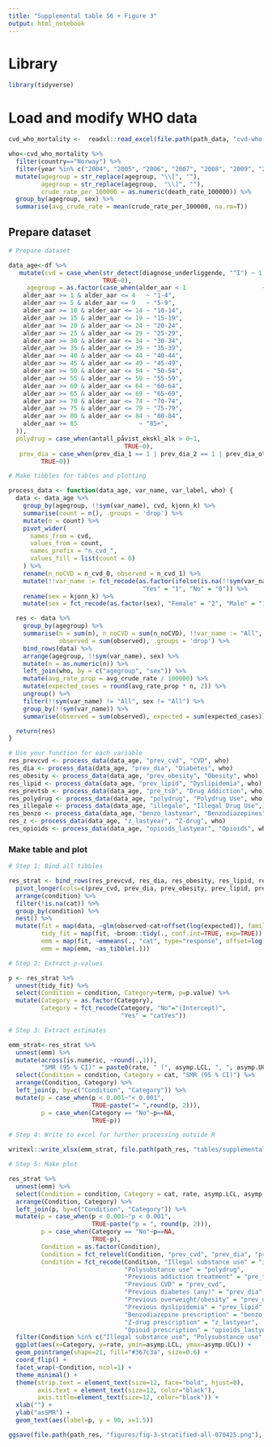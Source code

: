 ```yaml
---
title: "Supplemental table S6 + Figure 3"
output: html_notebook
---
```


# Library

```r
library(tidyverse)
```


# Load and modify WHO data

```r
cvd_who_mortality <-  readxl::read_excel(file.path(path_data, "cvd-who-070225.xlsx"))

who<-cvd_who_mortality %>% 
  filter(country=="Norway") %>% 
  filter(year %in% c("2004", "2005", "2006", "2007", "2008", "2009", "2010", "2011", "2012", "2013", "2014", "2015", "2016")) %>% 
  mutate(agegroup = str_replace(agegroup, "\\[", ""),
         agegroup = str_replace(agegroup,  "\\]", ""),
         crude_rate_per_100000 = as.numeric(death_rate_100000)) %>% 
  group_by(agegroup, sex) %>% 
  summarise(avg_crude_rate = mean(crude_rate_per_100000, na.rm=T))
```

## Prepare dataset

```r
# Prepare dataset

data_age<-df %>%
   mutate(cvd = case_when(str_detect(diagnose_underliggende, "^I") ~ 1,
                          TRUE~0),
     agegroup = as.factor(case_when(alder_aar < 1                     ~ "0",
    alder_aar >= 1 & alder_aar <= 4   ~ "1-4",
    alder_aar >= 5 & alder_aar <= 9   ~ "5-9",
    alder_aar >= 10 & alder_aar <= 14 ~ "10-14",
    alder_aar >= 15 & alder_aar <= 19 ~ "15-19",
    alder_aar >= 20 & alder_aar <= 24 ~ "20-24",
    alder_aar >= 25 & alder_aar <= 29 ~ "25-29",
    alder_aar >= 30 & alder_aar <= 34 ~ "30-34",
    alder_aar >= 35 & alder_aar <= 39 ~ "35-39",
    alder_aar >= 40 & alder_aar <= 44 ~ "40-44",
    alder_aar >= 45 & alder_aar <= 49 ~ "45-49",
    alder_aar >= 50 & alder_aar <= 54 ~ "50-54",
    alder_aar >= 55 & alder_aar <= 59 ~ "55-59",
    alder_aar >= 60 & alder_aar <= 64 ~ "60-64",
    alder_aar >= 65 & alder_aar <= 69 ~ "65-69",
    alder_aar >= 70 & alder_aar <= 74 ~ "70-74",
    alder_aar >= 75 & alder_aar <= 79 ~ "75-79",
    alder_aar >= 80 & alder_aar <= 84 ~ "80-84",
    alder_aar >= 85                 ~ "85+",
  )),
  polydrug = case_when(antall_påvist_ekskl_alk > 0~1,
                                TRUE~0),
   prev_dia = case_when(prev_dia_1 == 1 | prev_dia_2 == 1 | prev_dia_other == 1~1,
         TRUE~0)) 

# Make tibbles for tables and plotting

process_data <- function(data_age, var_name, var_label, who) {
  data <- data_age %>%
    group_by(agegroup, !!sym(var_name), cvd, kjonn_k) %>%
    summarise(count = n(), .groups = 'drop') %>%
    mutate(n = count) %>%
    pivot_wider(
      names_from = cvd,
      values_from = count,
      names_prefix = "n_cvd_",
      values_fill = list(count = 0)
    ) %>%
    rename(n_noCVD = n_cvd_0, observed = n_cvd_1) %>%
    mutate(!!var_name := fct_recode(as.factor(ifelse(is.na(!!sym(var_name)), 0, !!sym(var_name))), 
                                     "Yes" = "1", "No" = "0")) %>%
    rename(sex = kjonn_k) %>%
    mutate(sex = fct_recode(as.factor(sex), "Female" = "2", "Male" = "1"))

  res <- data %>%
    group_by(agegroup) %>%
    summarise(n = sum(n), n_noCVD = sum(n_noCVD), !!var_name := "All", sex = "All",
              observed = sum(observed), .groups = 'drop') %>%
    bind_rows(data) %>%
    arrange(agegroup, !!sym(var_name), sex) %>%
    mutate(n = as.numeric(n)) %>%
    left_join(who, by = c("agegroup", "sex")) %>%
    mutate(avg_rate_prop = avg_crude_rate / 100000) %>%
    mutate(expected_cases = round(avg_rate_prop * n, 2)) %>%
    ungroup() %>%
    filter(!!sym(var_name) != "All", sex != "All") %>%
    group_by(!!sym(var_name)) %>%
    summarise(observed = sum(observed), expected = sum(expected_cases))

  return(res)
}

# Use your function for each variable
res_prevcvd <- process_data(data_age, "prev_cvd", "CVD", who)
res_dia <- process_data(data_age, "prev_dia", "Diabetes", who)
res_obesity <- process_data(data_age, "prev_obesity", "Obesity", who)
res_lipid <- process_data(data_age, "prev_lipid", "Dyslipidemia", who)
res_prevtsb <- process_data(data_age, "pre_tsb", "Drug Addiction", who)
res_polydrug <- process_data(data_age, "polydrug", "Polydrug Use", who)
res_illegale <- process_data(data_age, "illegale", "Illegal Drug Use",)
res_benzo <- process_data(data_age, "benzo_lastyear", "Benzodiazepines", who)
res_z <- process_data(data_age, "z_lastyear", "Z-drug", who)
res_opioids <- process_data(data_age, "opioids_lastyear", "Opioids", who)

```


### Make table and plot

```r

# Step 1: Bind all tibbles

res_strat <- bind_rows(res_prevcvd, res_dia, res_obesity, res_lipid, res_prevtsb, res_polydrug, res_illegale, res_benzo, res_z, res_opioids) %>% 
  pivot_longer(cols=c(prev_cvd, prev_dia, prev_obesity, prev_lipid, pre_tsb, polydrug, illegale, benzo_lastyear, z_lastyear, opioids_lastyear), names_to="condition", values_to="cat") %>% 
  arrange(condition) %>% 
  filter(!is.na(cat)) %>% 
  group_by(condition) %>% 
  nest() %>% 
  mutate(fit = map(data, ~glm(observed~cat+offset(log(expected)), family="poisson", data=.)),
         tidy_fit = map(fit, ~broom::tidy(., conf.int=TRUE, exp=TRUE)),
         emm = map(fit, ~emmeans(., "cat", type="response", offset=log(1))),
         emm = map(emm, ~as_tibble(.)))

# Step 2: Extract p-values

p <- res_strat %>% 
  unnest(tidy_fit) %>% 
  select(Condition = condition, Category=term, p=p.value) %>% 
  mutate(Category = as.factor(Category),
         Category = fct_recode(Category, "No"="(Intercept)",
                               "Yes" = "catYes"))

# Step 3: Extract estimates

emm_strat<-res_strat %>% 
  unnest(emm) %>% 
  mutate(across(is.numeric, ~round(.,1)),
         "SMR (95 % CI)" = paste0(rate, " (", asymp.LCL, ", ", asymp.UCL, ")")) %>% 
  select(Condition = condition, Category = cat, "SMR (95 % CI)") %>% 
  arrange(Condition, Category) %>% 
  left_join(p, by=c("Condition", "Category")) %>% 
  mutate(p = case_when(p < 0.001~"< 0.001",
                       TRUE~paste("= ",round(p, 2))),
         p = case_when(Category == "No"~p==NA,
                       TRUE~p))

# Step 4: Write to excel for further processing outside R

writexl::write_xlsx(emm_strat, file.path(path_res, "tables/supplemental-table-s4-emm-stratified-0503255.xlsx"))

# Step 5: Make plot

res_strat %>% 
  unnest(emm) %>% 
  select(Condition = condition, Category = cat, rate, asymp.LCL, asymp.UCL) %>% 
  arrange(Condition, Category) %>% 
  left_join(p, by=c("Condition", "Category")) %>% 
  mutate(p = case_when(p < 0.001~"p < 0.001",
                       TRUE~paste("p = ", round(p, 2))),
         p = case_when(Category == "No"~p==NA,
                       TRUE~p),
         Condition = as.factor(Condition),
         Condition = fct_relevel(Condition, "prev_cvd", "prev_dia", "prev_obesity", "prev_lipid", "pre_tsb", "illegale", "polydrug", "benzo_lastyear", "z_lastyear", "opioids_lastyear"),
         Condition = fct_recode(Condition, "Illegal substance use" = "illegale",
                                "Polysubstance use" = "polydrug",
                                "Previous addiction treatment" = "pre_tsb",
                                "Previous CVD" = "prev_cvd",
                                "Previous diabetes (any)" = "prev_dia",
                                "Previous overweight/obesity" = "prev_obesity",
                                "Previous dyslipidemia" = "prev_lipid",
                                "Benzodiazepine prescription" = "benzo_lastyear",
                                "Z-drug prescription" = "z_lastyear",
                                "Opioid prescription" = "opioids_lastyear")) %>% 
  filter(Condition %in% c("Illegal substance use", "Polysubstance use", "Previous addiction treatment", "Benzodiazepine prescription", "Z-drug prescription", "Opioid prescription")) %>% 
  ggplot(aes(x=Category, y=rate, ymin=asymp.LCL, ymax=asymp.UCL)) +
  geom_pointrange(shape=21, fill="#367c3a", size=0.6) +
  coord_flip() +
  facet_wrap(~Condition, ncol=1) +
  theme_minimal() +
  theme(strip.text = element_text(size=12, face="bold", hjust=0),
        axis.text = element_text(size=12, color="black"),
        axis.title=element_text(size=12, color="black")) +
  xlab("") +
  ylab("asSMR") +
  geom_text(aes(label=p, y = 90, x=1.5))

ggsave(file.path(path_res, "figures/fig-3-stratified-all-070425.png"), dpi=300, width=6, height=6)
  
  
```
